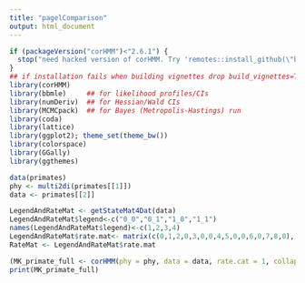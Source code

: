 ```yaml
---
title: "pagelComparison"
output: html_document
---
```


```r
if (packageVersion("corHMM")<"2.6.1") {
  stop("need hacked version of corHMM. Try 'remotes::install_github(\"bbolker/corHMM\", build_vignettes=TRUE)'")
}
## if installation fails when building vignettes drop build_vignettes=TRUE (default is FALSE)
library(corHMM)
library(bbmle)     ## for likelihood profiles/CIs
library(numDeriv)  ## for Hessian/Wald CIs
library(MCMCpack)  ## for Bayes (Metropolis-Hastings) run
library(coda)
library(lattice)
library(ggplot2); theme_set(theme_bw())
library(colorspace)
library(GGally)
library(ggthemes)
```

```r
data(primates)
phy <- multi2di(primates[[1]])
data <- primates[[2]]
```

```r
LegendAndRateMat <- getStateMat4Dat(data)
LegendAndRateMat$legend<-c("0_0","0_1","1_0","1_1")
names(LegendAndRateMat$legend)<-c(1,2,3,4)
LegendAndRateMat$rate.mat<- matrix(c(0,1,2,0,3,0,0,4,5,0,0,6,0,7,8,0), nrow = 4, dimnames = list(c("(1)","(2)","(3)","(4)"), c("(1)","(2)","(3)","(4)")))
RateMat <- LegendAndRateMat$rate.mat
```

```r
(MK_primate_full <- corHMM(phy = phy, data = data, rate.cat = 1, collapse = FALSE, rate.mat = RateMat))
print(MK_primate_full)
```